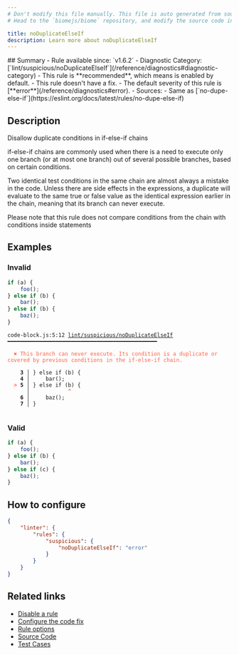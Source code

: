 ```yaml
---
# Don't modify this file manually. This file is auto generated from source, and you will lose your changes next time the website is built.
# Head to the `biomejs/biome` repository, and modify the source code in there.

title: noDuplicateElseIf
description: Learn more about noDuplicateElseIf
---
```


<Tabs>
<TabItem label="JavaScript (and super languages)" icon="seti:javascript">
## Summary
- Rule available since: `v1.6.2`
- Diagnostic Category: [`lint/suspicious/noDuplicateElseIf`](/reference/diagnostics#diagnostic-category)
- This rule is **recommended**, which means is enabled by default.
- This rule doesn't have a fix.
- The default severity of this rule is [**error**](/reference/diagnostics#error).
- Sources: 
  - Same as [`no-dupe-else-if`](https://eslint.org/docs/latest/rules/no-dupe-else-if)

## Description
Disallow duplicate conditions in if-else-if chains

if-else-if chains are commonly used when there is a need to execute only one branch
(or at most one branch) out of several possible branches, based on certain conditions.

Two identical test conditions in the same chain are almost always a mistake in the code.
Unless there are side effects in the expressions,
a duplicate will evaluate to the same true or false value as the identical expression earlier in the chain,
meaning that its branch can never execute.

Please note that this rule does not compare conditions from the chain with conditions inside statements

## Examples

### Invalid

```js
if (a) {
    foo();
} else if (b) {
    bar();
} else if (b) {
    baz();
}
```

<pre class="language-text"><code class="language-text">code-block.js:5:12 <a href="https://biomejs.dev/linter/rules/no-duplicate-else-if">lint/suspicious/noDuplicateElseIf</a> ━━━━━━━━━━━━━━━━━━━━━━━━━━━━━━━━━━━━━━━━━━━━━━━<br /><br />  <strong><span style="color: Tomato;">✖</span></strong> <span style="color: Tomato;">This branch can never execute. Its condition is a duplicate or covered by previous conditions in the if-else-if chain.</span><br />  <br />    <strong>3 │ </strong>&#125; else if (b) &#123;<br />    <strong>4 │ </strong>    bar();<br />  <strong><span style="color: Tomato;">&gt;</span></strong> <strong>5 │ </strong>&#125; else if (b) &#123;<br />   <strong>   │ </strong>           <strong><span style="color: Tomato;">^</span></strong><br />    <strong>6 │ </strong>    baz();<br />    <strong>7 │ </strong>&#125;<br />  <br /></code></pre>

### Valid

```js
if (a) {
    foo();
} else if (b) {
    bar();
} else if (c) {
    baz();
}
```

## How to configure
```json title="biome.json"
{
	"linter": {
		"rules": {
			"suspicious": {
				"noDuplicateElseIf": "error"
			}
		}
	}
}

```
## Related links

- [Disable a rule](/linter/#disable-a-rule)
- [Configure the code fix](/linter#configure-the-code-fix)
- [Rule options](/linter/#rule-options)
- [Source Code](https://github.com/biomejs/biome/blob/main/crates/biome_js_analyze/src/lint/suspicious/no_duplicate_else_if.rs)
- [Test Cases](https://github.com/biomejs/biome/blob/main/crates/biome_js_analyze/tests/specs/suspicious/noDuplicateElseIf)

</TabItem>
</Tabs>

